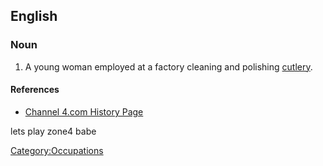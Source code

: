 ==English==

===Noun===
{{en-noun|sg=[[buffer]] [[lass]]|pl=buffer lasses}}

# {{context|British|obsolete}} A young woman employed at a factory cleaning and polishing [[cutlery]]. 

====References====
*[http://www.channel4.com/history/microsites/W/worstjobs/victorian2.html#3 Channel 4.com History Page]

[[Category:Occupations]]

lets play zone4  babe